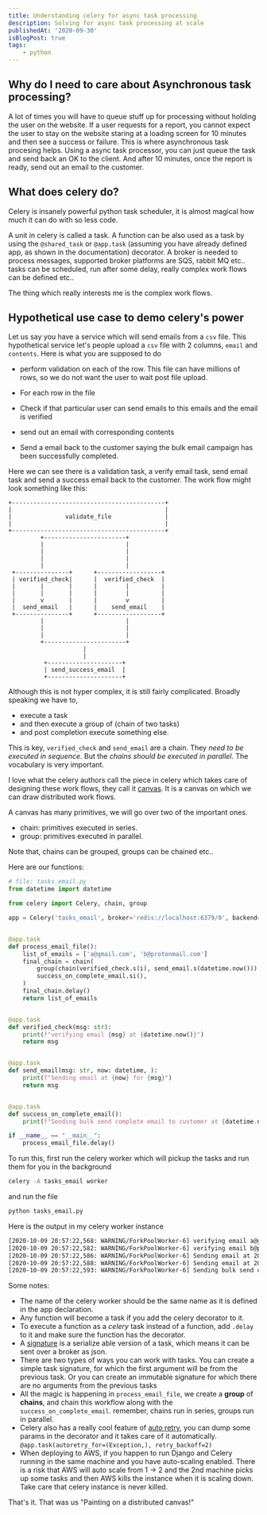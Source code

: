 ```yaml
---
title: Understanding celery for async task processing
description: Solving for async task processing at scale
publishedAt: '2020-09-30'
isBlogPost: true
tags:
    - python
---
```


## Why do I need to care about Asynchronous task processing?

A lot of times you will have to queue stuff up for processing without holding the user on the website. If a user requests
for a report, you cannot expect the user to stay on the website staring at a loading screen for 10 minutes and then see a success
or failure. This is where asynchronous task procesing helps. Using a async task processor, you can just queue the task and send
back an OK to the client. And after 10 minutes, once the report is ready, send out an email to the customer.

## What does celery do?

Celery is insanely powerful python task scheduler, it is almost magical how much it can do with so less code.

A unit in celery is called a task. A function can be also used as a task by using the `@shared_task` or `@app.task`
(assuming you have already defined app, as shown in the documentation) decorator. A broker is needed to process
messages, supported broker platforms are SQS, rabbit MQ etc.. tasks can be scheduled, run after some delay, really
complex work flows can be defined etc..

The thing which really interests me is the complex work flows.

## Hypothetical use case to demo celery's power

Let us say you have a service which will send emails from a `csv` file. This hypothetical service let's people upload a `csv` file
with 2 columns, `email` and `contents`. Here is what you are supposed to do

-   perform validation on each of the row. This file can have millions of rows, so we do not want the user to wait post
    file upload.

-   For each row in the file
-   Check if that particular user can send emails to this emails and the email is verified
-   send out an email with corresponding contents
-   Send a email back to the customer saying the bulk email campaign has been successfully completed.

Here we can see there is a validation task, a verify email task, send email task and send a success email back to the
customer. The work flow might look something like this:

```
+-------------------------------------------+
|                                           |
|               validate_file               |
|                                           |
+-------------------------------------------+
         +-----------------------+
         |                       |
         |                       |
         |                       |
         |                       |
 +---------------+      +------------------+
 | verified_check|      |  verified_check  |
 |       |       |      |        |         |
 |       |       |      |        |         |
 |       v       |      |        v         |
 |  send_email   |      |    send_email    |
 +---------------+      +------------------+
         |                       |
         |                       |
         |                       |
         +-----------------------+
                     |
                     |
          +---------------------+
          | send_success_email  |
          +---------------------+
```

Although this is not hyper complex, it is still fairly complicated. Broadly speaking we have to,

-   execute a task
-   and then execute a group of (chain of two tasks)
-   and post completion execute something else.

This is key, `verified_check` and `send_email` are a chain. They _need to be executed in sequence_. But the
_chains should be executed in parallel_. The vocabulary is very important.

I love what the celery authors call the piece in celery which takes care of designing these work flows, they call it
[canvas](https://docs.celeryproject.org/en/stable/userguide/canvas.html). It is a canvas on which we can draw
distributed work flows.

A canvas has many primitives, we will go over two of the important ones.

-   chain: primitives executed in series.
-   group: primitives executed in parallel.

Note that, chains can be grouped, groups can be chained etc..

Here are our functions:

```python
# file: tasks_email.py
from datetime import datetime

from celery import Celery, chain, group

app = Celery('tasks_email', broker='redis://localhost:6379/0', backend='redis')


@app.task
def process_email_file():
    list_of_emails = ['a@gmail.com', 'b@protonmail.com']
    final_chain = chain(
        group(chain(verified_check.s(i), send_email.s(datetime.now())) for i in list_of_emails),
        success_on_complete_email.si(),
    )
    final_chain.delay()
    return list_of_emails


@app.task
def verified_check(msg: str):
    print(f"verifying email {msg} at {datetime.now()}")
    return msg


@app.task
def send_email(msg: str, now: datetime, ):
    print(f"Sending email at {now} for {msg}")
    return msg


@app.task
def success_on_complete_email():
    print(f"Sending bulk send complete email to customer at {datetime.now()} !")

if __name__ == "__main__":
    process_email_file.delay()
```

To run this, first run the celery worker which will pickup the tasks and run them for you in the background

```bash
celery -A tasks_email worker
```

and run the file

```bash
python tasks_email.py
```

Here is the output in my celery worker instance

```bash
[2020-10-09 20:57:22,568: WARNING/ForkPoolWorker-6] verifying email a@gmail.com at 2020-10-09 20:57:22.568351
[2020-10-09 20:57:22,582: WARNING/ForkPoolWorker-6] verifying email b@protonmail.com at 2020-10-09 20:57:22.582849
[2020-10-09 20:57:22,586: WARNING/ForkPoolWorker-6] Sending email at 2020-10-09T20:57:22.525777 for a@gmail.com
[2020-10-09 20:57:22,588: WARNING/ForkPoolWorker-6] Sending email at 2020-10-09T20:57:22.526285 for b@protonmail.com
[2020-10-09 20:57:22,593: WARNING/ForkPoolWorker-6] Sending bulk send complete email to customer at 2020-10-09 20:57:22.593770 !
```

Some notes:

-   The name of the celery worker should be the same name as it is defined in the app declaration.
-   Any function will become a task if you add the celery decorator to it.
-   To execute a function as a _celery_ task instead of a function, add `.delay` to it and make sure the function has the
    decorator.
-   A [signature](https://docs.celeryproject.org/en/stable/userguide/canvas.html#signatures) is a serialize able version
    of a task, which means it can be sent over a broker as json.
-   There are two types of ways you can work with tasks. You can create a simple task signature, for which the first
    argument will be from the previous task. Or you can create an immutable signature for which there are no arguments
    from the previous tasks
-   All the magic is happening in `process_email_file`, we create a **group** of **chains**, and chain this workflow along
    with the `success_on_complete_email`. remember, chains run in series, groups run in parallel.
-   Celery also has a really cool feature of [auto
    retry](https://docs.celeryproject.org/en/master/userguide/tasks.html#automatic-retry-for-known-exceptions), you can
    dump some params in the decorator and it takes care of it automatically. `@app.task(autoretry_for=(Exception,), retry_backoff=2)`
-   When deploying to AWS, if you happen to run Django and Celery running in the same machine and you have auto-scaling
    enabled. There is a risk that AWS will auto scale from 1 -> 2 and the 2nd machine picks up some tasks and then AWS
    kills the instance when it is scaling down. Take care that celery instance is never killed.

That's it. That was us "Painting on a distributed canvas!"

